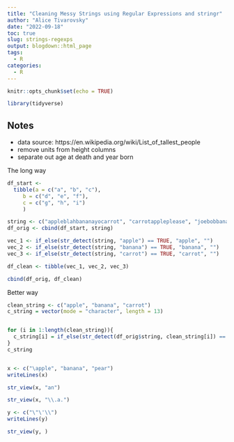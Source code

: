```yaml
---
title: "Cleaning Messy Strings using Regular Expressions and stringr"
author: "Alice Tivarovsky"
date: "2022-09-18"
toc: true
slug: strings-regexps
output: blogdown::html_page
tags:
  - R
categories:
  - R
---
```


```r
knitr::opts_chunk$set(echo = TRUE)
```

```r
library(tidyverse)
```



## Notes

- data source: https://en.wikipedia.org/wiki/List_of_tallest_people
- remove units from height columns
- separate out age at death and year born

The long way
```r

df_start <- 
  tibble(a = c("a", "b", "c"), 
     b = c("d", "e", "f"), 
     c = c("g", "h", "i")
     )

string <- c("appleblahbananayocarrot", "carrotappleplease", "joebobbanana")
df_orig <- cbind(df_start, string)

vec_1 <- if_else(str_detect(string, "apple") == TRUE, "apple", "")
vec_2 <- if_else(str_detect(string, "banana") == TRUE, "banana", "")
vec_3 <- if_else(str_detect(string, "carrot") == TRUE, "carrot", "")

df_clean <- tibble(vec_1, vec_2, vec_3)

cbind(df_orig, df_clean)

```

Better way 
```r

clean_string <- c("apple", "banana", "carrot")
c_string = vector(mode = "character", length = 13)


for (i in 1:length(clean_string)){
  c_string[i] = if_else(str_detect(df_orig$string, clean_string[i]) == TRUE, clean_string[i], "")
}
c_string



```

```r
x <- c("\apple", "banana", "pear")
writeLines(x)

str_view(x, "an")

str_view(x, "\\.a.")

y <- c("\"\'\\")
writeLines(y)

str_view(y, )


```

